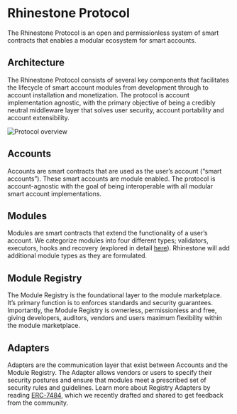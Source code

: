# Rhinestone Protocol

The Rhinestone Protocol is an open and permissionless system of smart contracts that enables a modular ecosystem for smart accounts.

## Architecture

The Rhinestone Protocol consists of several key components that facilitates the lifecycle of smart account modules from development through to account installation and monetization. The protocol is account implementation agnostic, with the primary objective of being a credibly neutral middleware layer that solves user security, account portability and account extensibility.

![Protocol overview](/protocol.png)

## Accounts

Accounts are smart contracts that are used as the user’s account (“smart accounts”). These smart accounts are module enabled. The protocol is account-agnostic with the goal of being interoperable with all modular smart account implementations.

## Modules

Modules are smart contracts that extend the functionality of a user’s account. We categorize modules into four different types; validators, executors, hooks and recovery (explored in detail [here](modules.mdx)). Rhinestone will add additional module types as they are formulated.

## Module Registry

The Module Registry is the foundational layer to the module marketplace. It’s primary function is to enforces standards and security guarantees. Importantly, the Module Registry is ownerless, permissionless and free, giving developers, auditors, vendors and users maximum flexibility within the module marketplace.

## Adapters

Adapters are the communication layer that exist between Accounts and the Module Registry. The Adapter allows vendors or users to specify their security postures and ensure that modules meet a prescribed set of security rules and guidelines. Learn more about Registry Adapters by reading [ERC-7484](https://eips.ethereum.org/EIPS/eip-7484), which we recently drafted and shared to get feedback from the community.
